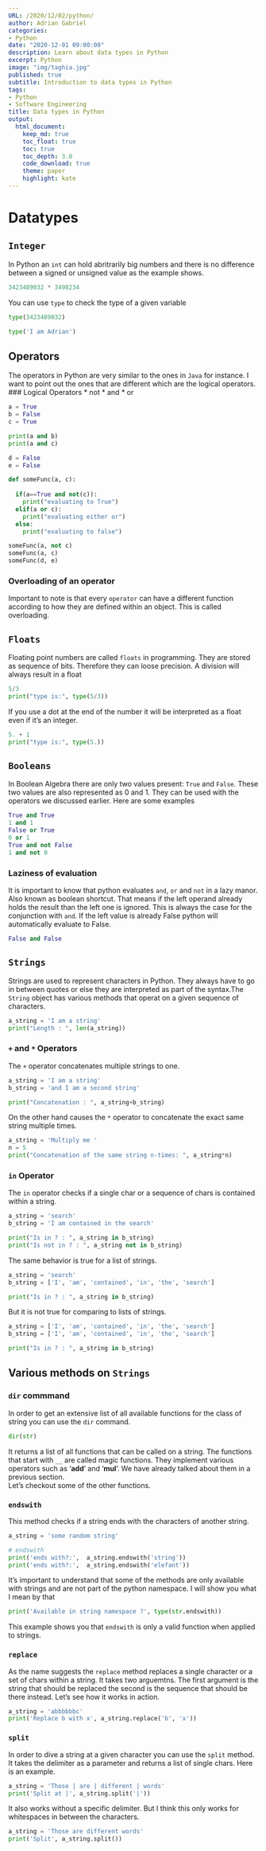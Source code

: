 ```yaml
---
URL: /2020/12/02/python/
author: Adrian Gabriel
categories:
- Python
date: "2020-12-01 09:00:00"
description: Learn about data types in Python
excerpt: Python
image: "img/taghia.jpg"
published: true
subtitle: Introduction to data types in Python
tags:
- Python
- Software Engineering
title: Data types in Python
output:
  html_document:
    keep_md: true
    toc_float: true
    toc: true
    toc_depth: 3.0
    code_download: true
    theme: paper
    highlight: kate
---
```



# Datatypes
## `Integer`
In Python an `int` can hold abritrarily big numbers and there is no difference between a signed or
unsigned value as the example shows.

```python
3423489032 * 3498234
````
You can use `type` to check the type of a given variable

```python
type(3423489032)
````
```python
type('I am Adrian')
````
## Operators
The operators in Python are very similar to the ones in `Java` for instance.
I want to point out the ones that are different which are the logical operators.
### Logical Operators
* not
* and
* or

```python
a = True
b = False
c = True

print(a and b)
print(a and c)
````
```python

d = False
e = False

def someFunc(a, c):
  
  if(a==True and not(c)):
    print("evaluating to True")
  elif(a or c):
    print("evaluating either or")
  else:
    print("evaluating to false")

someFunc(a, not c)
someFunc(a, c)
someFunc(d, e)
````
### Overloading of an operator
Important to note is that every `operator` can have a different function according
to how they are defined within an object. This is called overloading.


## `Floats`
Floating point numbers are called `floats` in programming. They are stored as sequence
of bits. Therefore they can loose precision. A division will always result in a float
 
```python
5/3
print("type is:", type(5/3))
````
If you use a dot at the end of the number it will be interpreted as a float even if it's an integer.
```python
5. + 1
print("type is:", type(5.))
````
## `Booleans`
In Boolean Algebra there are only two values present: `True` and `False`. These two values are also represented as 0 and 1.
They can be used with the operators we discussed earlier. Here are some examples

```python
True and True
1 and 1
False or True
0 or 1
True and not False
1 and not 0
````

### Laziness of evaluation
It is important to know that python evaluates `and`, `or` and `not` in a lazy manor.
Also known as boolean shortcut. That means if the left operand already holds the result
than the left one is ignored. This is always the case for the conjunction with `and`.
If the left value is already False python will automatically evaluate to False.

```python
False and False
````
## `Strings`

Strings are used to represent characters in Python. They always have to go in between quotes or else they are interpreted as part
of the syntax.The `String` object has various methods that operat on a given sequence of characters.

```python
a_string = 'I am a string'
print("Length : ", len(a_string))
```

### `+` and `*` Operators
The `+` operator concatenates multiple strings to one.

```python
a_string = 'I am a string'
b_string = 'and I am a second string'

print("Concatenation : ", a_string+b_string)
```
On the other hand causes the `*` operator to concatenate the exact same string multiple times.
```python
a_string = 'Multiply me '
n = 5
print("Concatenation of the same string n-times: ", a_string*n)
```

### `in` Operator
The `in` operator checks if a single char or a sequence of chars is contained within a string.

```python
a_string = 'search'
b_string = 'I am contained in the search'

print("Is in ? : ", a_string in b_string)
print("Is not in ? : ", a_string not in b_string)
```
The same behavior is true for a list of strings.

```python
a_string = 'search'
b_string = ['I', 'am', 'contained', 'in', 'the', 'search']

print("Is in ? : ", a_string in b_string)
```
But it is not true for comparing to lists of strings.
```python
a_string = ['I', 'am', 'contained', 'in', 'the', 'search']
b_string = ['I', 'am', 'contained', 'in', 'the', 'search']

print("Is in ? : ", a_string in b_string)
```
## Various methods on `Strings`

### `dir` commmand
In order to get an extensive list of all available functions for the class of string you can use the `dir` command.
```python
dir(str)
```

It returns a list of all functions that can be called on a string. The functions that start with `__` are called magic functions. They implement various operators such as
'__add__' and '__mul__'. We have already talked about them in a previous section.    
Let's checkout some of the other functions.

### `endswith`
This method checks if a string ends with the characters of another string.
```python
a_string = 'some random string'

# endswith
print('ends with?:',  a_string.endswith('string'))
print('ends with?:',  a_string.endswith('elefant'))
```
It's important to understand that some of the methods are only available with strings and are not part of the python namespace. I will show you what I mean by that

```python
print('Available in string namespace ?', type(str.endswith))
```
This example shows you that `endswith` is only a valid function when applied to strings.

### `replace`
As the name suggests the `replace` method replaces a single character or a set of chars within a string. It takes two arguemtns. The first argument is
the string that should be replaced the second is the sequence that should be there instead.
Let's see how it works in action.

```python
a_string = 'abbbbbbc'
print('Replace b with x', a_string.replace('b', 'x'))
```
### `split`
In order to dive a string at a given character you can use the `split` method. It takes the delimiter as a parameter and returns a list of single chars.
Here is an example.

```python
a_string = 'Those | are | different | words'
print('Split at |', a_string.split('|'))
```

It also works without a specific delimiter. But I think this only works for whitespaces in between the characters.
```python
a_string = 'Those are different words'
print('Split', a_string.split())
```

